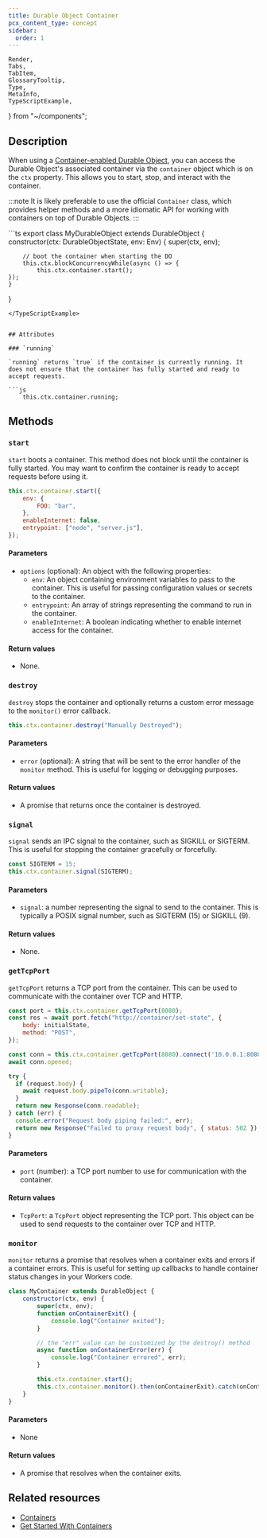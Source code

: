 ```yaml
---
title: Durable Object Container
pcx_content_type: concept
sidebar:
  order: 1
---
```


	Render,
	Tabs,
	TabItem,
	GlossaryTooltip,
	Type,
	MetaInfo,
	TypeScriptExample,
} from "~/components";

## Description

When using a [Container-enabled Durable Object](/containers), you can access the Durable Object's associated container via
the `container` object which is on the `ctx` property. This allows you to start, stop, and interact with the container.

:::note
It is likely preferable to use the official `Container` class, which provides helper methods and
a more idiomatic API for working with containers on top of Durable Objects.
:::

<TypeScriptExample filename="index.ts">
```ts
export class MyDurableObject extends DurableObject {
	constructor(ctx: DurableObjectState, env: Env) {
		super(ctx, env);

    	// boot the container when starting the DO
    	this.ctx.blockConcurrencyWhile(async () => {
    		this.ctx.container.start();
    });
    }

}

```
</TypeScriptExample>


## Attributes

### `running`

`running` returns `true` if the container is currently running. It does not ensure that the container has fully started and ready to accept requests.

```js
	this.ctx.container.running;
```

## Methods

### `start`

`start` boots a container. This method does not block until the container is fully started.
You may want to confirm the container is ready to accept requests before using it.

```js
this.ctx.container.start({
	env: {
		FOO: "bar",
	},
	enableInternet: false,
	entrypoint: ["node", "server.js"],
});
```

#### Parameters

- `options` (optional): An object with the following properties:
  - `env`: An object containing environment variables to pass to the container. This is useful for passing configuration values or secrets to the container.
  - `entrypoint`: An array of strings representing the command to run in the container.
  - `enableInternet`: A boolean indicating whether to enable internet access for the container.

#### Return values

- None.

### `destroy`

`destroy` stops the container and optionally returns a custom error message to the `monitor()` error callback.

```js
this.ctx.container.destroy("Manually Destroyed");
```

#### Parameters

- `error` (optional): A string that will be sent to the error handler of the `monitor` method. This is useful for logging or debugging purposes.

#### Return values

- A promise that returns once the container is destroyed.

### `signal`

`signal` sends an IPC signal to the container, such as SIGKILL or SIGTERM. This is useful for stopping the container gracefully or forcefully.

```js
const SIGTERM = 15;
this.ctx.container.signal(SIGTERM);
```

#### Parameters

- `signal`: a number representing the signal to send to the container. This is typically a POSIX signal number, such as SIGTERM (15) or SIGKILL (9).

#### Return values

- None.

### `getTcpPort`

`getTcpPort` returns a TCP port from the container. This can be used to communicate with the container over TCP and HTTP.

```js
const port = this.ctx.container.getTcpPort(8080);
const res = await port.fetch("http://container/set-state", {
	body: initialState,
	method: "POST",
});
```

```js
const conn = this.ctx.container.getTcpPort(8080).connect('10.0.0.1:8080');
await conn.opened;

try {
  if (request.body) {
    await request.body.pipeTo(conn.writable);
  }
  return new Response(conn.readable);
} catch (err) {
  console.error("Request body piping failed:", err);
  return new Response("Failed to proxy request body", { status: 502 });
}
```

#### Parameters

- `port` (number): a TCP port number to use for communication with the container.

#### Return values

- `TcpPort`: a `TcpPort` object representing the TCP port. This object can be used to send requests to the container over TCP and HTTP.

### `monitor`

`monitor` returns a promise that resolves when a container exits and errors if a container errors. This is useful for setting up
callbacks to handle container status changes in your Workers code.

```js
class MyContainer extends DurableObject {
	constructor(ctx, env) {
		super(ctx, env);
		function onContainerExit() {
			console.log("Container exited");
		}

		// the "err" value can be customized by the destroy() method
		async function onContainerError(err) {
			console.log("Container errored", err);
		}

		this.ctx.container.start();
		this.ctx.container.monitor().then(onContainerExit).catch(onContainerError);
	}
}
```

#### Parameters

- None

#### Return values

- A promise that resolves when the container exits.

## Related resources

- [Containers](/containers)
- [Get Started With Containers](/containers/get-started)
